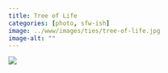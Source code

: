 ```yaml
---
title: Tree of Life
categories: [photo, sfw-ish]
image: ../www/images/ties/tree-of-life.jpg
image-alt: ""
---
```


![](../www/images/ties/tree-of-life.jpg)

